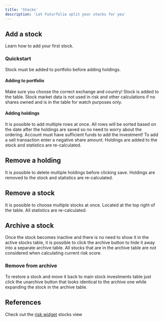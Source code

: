 ```yaml
---
title: 'Stocks'
description: 'Let Futurfolio split your stocks for you'
---
```


## Add a stock

Learn how to add your first stock.

### Quickstart

Stock must be added to portfolio before adding holdings.

#### Adding to portfolio

<Steps>
  <Step title="Click (+)">
  </Step>
  <Step title="Search by name or ticker">
    <Warning>
      Make sure you choose the correct exchange and country!
    </Warning>
  </Step>
  <Step title="Done">
    <Check>
      Stock is added to the table.
    </Check>
    <Note>
      Stock market data is not used in risk and other calculations if no shares owned and is in the table for watch purposes only.
    </Note>
  </Step>
</Steps>

#### Adding holdings
<Steps>
  <Step title="Select a stock">
  </Step>
  <Step title="Click (+) to add a new row">
    <Tip>
      It is possible to add multiple rows at once.
    </Tip>
    <Note>
      All rows will be sorted based on the date after the holdings are saved so no need to worry about the ordering.
    </Note>
  </Step>
  <Step title="Enter date, choose account, enter share price, amount and total transaction cost">
    <Warning>
      Account must have sufficient funds to add the investment!
    </Warning>
    <Note>
      To add a sell transaction enter a negative share amount. 
    </Note>
  </Step>
  <Step title="Click 'Save'">
  </Step>
  <Step title="Done">
    <Check>
      Holdings are added to the stock and statistics are re-calculated.
    </Check>
  </Step>
</Steps>

## Remove a holding
<Steps>
  <Step title="Click the delete icon">

  </Step>
  <Step title="Click 'Save'">
    <Tip>
      It is possible to delete multiple holdings before clicking save.
    </Tip>
  </Step>
  <Step title="Done">
    <Check>
      Holdings are removed to the stock and statistics are re-calculated.
    </Check>
  </Step>
</Steps>

## Remove a stock

<Steps>
  <Step title="Select a stock you want to delete">
    <Tip>
      It is possible to choose multiple stocks at once.
    </Tip>
  </Step>
  <Step title="Click the delete button">
    Located at the top right of the table.
  </Step>
  <Step title="Done">
    <Check>
      All statistics are re-calculated.
    </Check>
  </Step>
</Steps>

## Archive a stock

Once the stock becomes inactive and there is no need to show it in the active stocks table, it is possible to click the archive button to hide it away into a separate archive table.
<Note>
  All stocks that are in the archive table are not considered when calculating current risk score.
</Note>

### Remove from archive
To restore a stock and move it back to main stock investments table just click the unarchive button that looks identical to the archive one while expanding the stock in the archive table.

## References

Check out the [risk widget](/widgets/risk) stocks view
